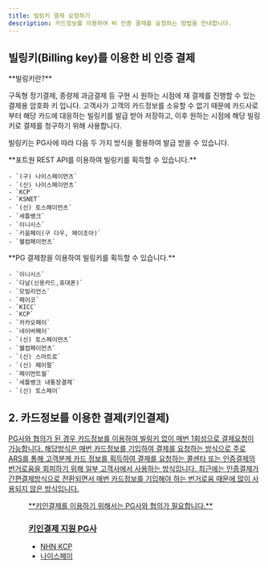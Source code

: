 ```yaml
---
title: 빌링키 결제 요청하기
description: 카드정보를 이용하여 비 인증 결제를 요청하는 방법을 안내합니다.
---
```



## 빌링키(Billing key)를 이용한 비 인증 결제

<Hint style="info">
  **빌링키란?**

  구독형 정기결제, 종량제 과금결제 등 구현 시 원하는 시점에 재 결제를 진행할 수 있는 결제용 암호화 키 입니다.
  고객사가 고객의 카드정보를 소유할 수 없기 때문에 카드사로부터 해당 카드에 대응하는 빌링키를
  발급 받아 저장하고, 이후 원하는 시점에 해당 빌링키로 결제를 청구하기 위해 사용합니다.
</Hint>

빌링키는 PG사에 따라 다음 두 가지 방식을 활용하여 발급 받을 수 있습니다.

<Tabs>
  <Tab title="REST API">
    **포트원 REST API를 이용하여 빌링키를 획득할 수 있습니다.**

    - `(구) 나이스페이먼츠`
    - `(신) 나이스페이먼츠`
    - `KCP`
    - `KSNET`
    - `(신) 토스페이먼츠`
    - `세틀뱅크`
    - `이니시스`
    - `키움페이(구 다우, 페이조아)`
    - `웰컴페이먼츠`
  </Tab>

  <Tab title="PG사 결제창">
    **PG 결제창을 이용하여 빌링키를 획득할 수 있습니다.**

    - `이니시스`
    - `다날(신용카드,휴대폰)`
    - `모빌리언스`
    - `페이코`
    - `KICC`
    - `KCP`
    - `카카오페이`
    - `네이버페이`
    - `(신) 토스페이먼츠`
    - `웰컴페이먼츠`
    - `(신) 스마트로`
    - `(신) 페이팔`
    - `페이먼트월`
    - `세틀뱅크 내통장결제`
    - `(신) 토스페이`
  </Tab>
</Tabs>

<ContentRef slug="/ko/rest-api" />

<ContentRef slug="/ko/pg" />

## 2. 카드정보를 이용한 결제(키인결제) <a href="#a-rest-api" id="a-rest-api" />

PG사와 협의가 된 경우 카드정보를 이용하여 빌링키 없이 매번 1회성으로 결제요청이 가능합니다.
해당방식은 매번 카드정보를 기입하여 결제를 요청하는 방식으로
주로 ARS를 통해 고객분께 카드 정보를 획득하여 결제를 요청하는 콜센타
또는 인증결제의 번거로움을 회피하기 위해 일부 고객사에서 사용하는 방식입니다.
최근에는 인증결제가 간편결제방식으로 전환되면서
매번 카드정보를 기입해야 하는 번거로움 때문에 많이 사용되지 않은 방식입니다.

<Figure src="/gitbook-assets/ko/image (302).png" caption={'포트원 이용 고객사 "링글 잉글리시 에듀케이션"'} />

<Hint style="info">
  **키인결제를 이용하기 위해서는 PG사와 협의가 필요합니다.**
</Hint>

### 키인결제 지원 PG사

- NHN KCP
- 나이스페이
